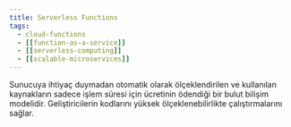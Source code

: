 ```yaml
---
title: Serverless Functions
tags:
  - cloud-functions
  - [[function-as-a-service]]
  - [[serverless-computing]]
  - [[scalable-microservices]]
---
```


Sunucuya ihtiyaç duymadan otomatik olarak ölçeklendirilen ve kullanılan kaynakların sadece işlem süresi için ücretinin ödendiği bir bulut bilişim modelidir. Geliştiricilerin kodlarını yüksek ölçeklenebilirlikte çalıştırmalarını sağlar.
